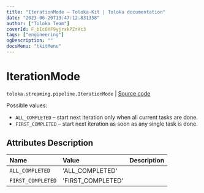 ```yaml
---
title: "IterationMode — Toloka-Kit | Toloka documentation"
date: "2023-06-20T13:47:12.831358"
author: ["Toloka Team"]
coverId: F_bIcOYF9yjrxkPZrXc3
tags: ["engineering"]
ogDescription: ""
docsMenu: "tkitMenu"
---
```


# IterationMode

`toloka.streaming.pipeline.IterationMode` | [Source code](https://github.com/Toloka/toloka-kit/blob/v1.2.0/src/streaming/pipeline.py#L70)

Possible values:

* `ALL_COMPLETED` – start next iteration only when all current tasks are done.
* `FIRST_COMPLETED` – start next iteration as soon as any single task is done.

## Attributes Description

| Name | Value | Description |
| :------| :-----------| :----------|
`ALL_COMPLETED`|'ALL_COMPLETED'|
`FIRST_COMPLETED`|'FIRST_COMPLETED'|